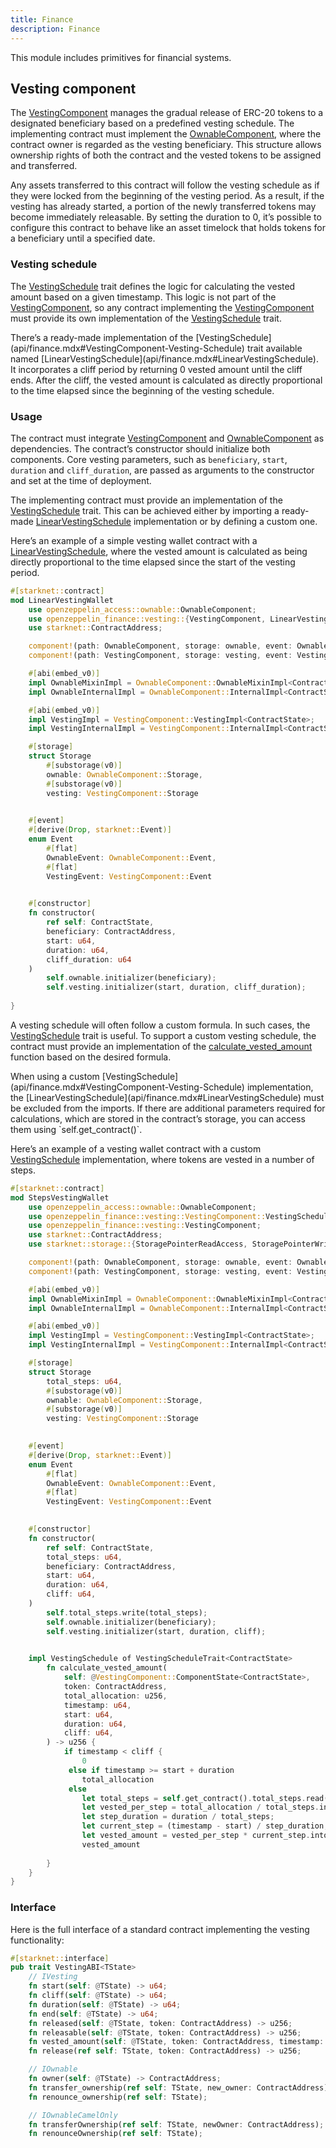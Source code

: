 ```yaml
---
title: Finance
description: Finance
---
```


This module includes primitives for financial systems.

## Vesting component

The [VestingComponent](api/finance.mdx#VestingComponent) manages the gradual release of ERC-20 tokens to a designated beneficiary based on a predefined vesting schedule. 
The implementing contract must implement the [OwnableComponent](api/access.mdx#OwnableComponent), where the contract owner is regarded as the vesting beneficiary. 
This structure allows ownership rights of both the contract and the vested tokens to be assigned and transferred.

<Callout>
Any assets transferred to this contract will follow the vesting schedule as if they were locked from the beginning of the vesting period. 
</Callout>
As a result, if the vesting has already started, a portion of the newly transferred tokens may become immediately releasable.

<Callout>
By setting the duration to 0, it’s possible to configure this contract to behave like an asset timelock that holds tokens 
</Callout>
for a beneficiary until a specified date.

### Vesting schedule

The [VestingSchedule](api/finance.mdx#VestingComponent-Vesting-Schedule) trait defines the logic for calculating the vested amount based on a given timestamp. This 
logic is not part of the [VestingComponent](api/finance.mdx#VestingComponent), so any contract implementing the [VestingComponent](api/finance.mdx#VestingComponent) must provide its own 
implementation of the [VestingSchedule](api/finance.mdx#VestingComponent-Vesting-Schedule) trait.

<Callout>
There’s a ready-made implementation of the [VestingSchedule](api/finance.mdx#VestingComponent-Vesting-Schedule) trait available named [LinearVestingSchedule](api/finance.mdx#LinearVestingSchedule). 
</Callout>
It incorporates a cliff period by returning 0 vested amount until the cliff ends. After the cliff, the vested amount 
is calculated as directly proportional to the time elapsed since the beginning of the vesting schedule.

### Usage

The contract must integrate [VestingComponent](api/finance.mdx#VestingComponent) and [OwnableComponent](api/access.mdx#OwnableComponent) as dependencies. The contract’s constructor 
should initialize both components. Core vesting parameters, such as `beneficiary`, `start`, `duration` 
and `cliff_duration`, are passed as arguments to the constructor and set at the time of deployment.

The implementing contract must provide an implementation of the [VestingSchedule](api/finance.mdx#VestingComponent-Vesting-Schedule) trait. This can be achieved either by importing 
a ready-made [LinearVestingSchedule](api/finance.mdx#LinearVestingSchedule) implementation or by defining a custom one.

Here’s an example of a simple vesting wallet contract with a [LinearVestingSchedule](api/finance.mdx#LinearVestingSchedule), where the vested amount 
is calculated as being directly proportional to the time elapsed since the start of the vesting period.

```rust
#[starknet::contract]
mod LinearVestingWallet 
    use openzeppelin_access::ownable::OwnableComponent;
    use openzeppelin_finance::vesting::{VestingComponent, LinearVestingSchedule;
    use starknet::ContractAddress;

    component!(path: OwnableComponent, storage: ownable, event: OwnableEvent);
    component!(path: VestingComponent, storage: vesting, event: VestingEvent);

    #[abi(embed_v0)]
    impl OwnableMixinImpl = OwnableComponent::OwnableMixinImpl<ContractState>;
    impl OwnableInternalImpl = OwnableComponent::InternalImpl<ContractState>;

    #[abi(embed_v0)]
    impl VestingImpl = VestingComponent::VestingImpl<ContractState>;
    impl VestingInternalImpl = VestingComponent::InternalImpl<ContractState>;

    #[storage]
    struct Storage 
        #[substorage(v0)]
        ownable: OwnableComponent::Storage,
        #[substorage(v0)]
        vesting: VestingComponent::Storage
    

    #[event]
    #[derive(Drop, starknet::Event)]
    enum Event 
        #[flat]
        OwnableEvent: OwnableComponent::Event,
        #[flat]
        VestingEvent: VestingComponent::Event
    

    #[constructor]
    fn constructor(
        ref self: ContractState,
        beneficiary: ContractAddress,
        start: u64,
        duration: u64,
        cliff_duration: u64
    ) 
        self.ownable.initializer(beneficiary);
        self.vesting.initializer(start, duration, cliff_duration);
    
}
```

A vesting schedule will often follow a custom formula. In such cases, the [VestingSchedule](api/finance.mdx#VestingComponent-Vesting-Schedule) trait is useful. 
To support a custom vesting schedule, the contract must provide an implementation of the 
[calculate_vested_amount](api/finance.mdx#VestingComponent-calculate_vested_amount) function based on the desired formula.

<Callout>
When using a custom [VestingSchedule](api/finance.mdx#VestingComponent-Vesting-Schedule) implementation, the [LinearVestingSchedule](api/finance.mdx#LinearVestingSchedule) must be excluded from the imports.
</Callout>

<Callout>
If there are additional parameters required for calculations, which are stored in the contract’s storage, you can access them using `self.get_contract()`.
</Callout>

Here’s an example of a vesting wallet contract with a custom [VestingSchedule](api/finance.mdx#VestingComponent-Vesting-Schedule) implementation, where tokens 
are vested in a number of steps.

```rust
#[starknet::contract]
mod StepsVestingWallet 
    use openzeppelin_access::ownable::OwnableComponent;
    use openzeppelin_finance::vesting::VestingComponent::VestingScheduleTrait;
    use openzeppelin_finance::vesting::VestingComponent;
    use starknet::ContractAddress;
    use starknet::storage::{StoragePointerReadAccess, StoragePointerWriteAccess;

    component!(path: OwnableComponent, storage: ownable, event: OwnableEvent);
    component!(path: VestingComponent, storage: vesting, event: VestingEvent);

    #[abi(embed_v0)]
    impl OwnableMixinImpl = OwnableComponent::OwnableMixinImpl<ContractState>;
    impl OwnableInternalImpl = OwnableComponent::InternalImpl<ContractState>;

    #[abi(embed_v0)]
    impl VestingImpl = VestingComponent::VestingImpl<ContractState>;
    impl VestingInternalImpl = VestingComponent::InternalImpl<ContractState>;

    #[storage]
    struct Storage 
        total_steps: u64,
        #[substorage(v0)]
        ownable: OwnableComponent::Storage,
        #[substorage(v0)]
        vesting: VestingComponent::Storage
    

    #[event]
    #[derive(Drop, starknet::Event)]
    enum Event 
        #[flat]
        OwnableEvent: OwnableComponent::Event,
        #[flat]
        VestingEvent: VestingComponent::Event
    

    #[constructor]
    fn constructor(
        ref self: ContractState,
        total_steps: u64,
        beneficiary: ContractAddress,
        start: u64,
        duration: u64,
        cliff: u64,
    ) 
        self.total_steps.write(total_steps);
        self.ownable.initializer(beneficiary);
        self.vesting.initializer(start, duration, cliff);
    

    impl VestingSchedule of VestingScheduleTrait<ContractState> 
        fn calculate_vested_amount(
            self: @VestingComponent::ComponentState<ContractState>,
            token: ContractAddress,
            total_allocation: u256,
            timestamp: u64,
            start: u64,
            duration: u64,
            cliff: u64,
        ) -> u256 {
            if timestamp < cliff {
                0
             else if timestamp >= start + duration 
                total_allocation
             else 
                let total_steps = self.get_contract().total_steps.read();
                let vested_per_step = total_allocation / total_steps.into();
                let step_duration = duration / total_steps;
                let current_step = (timestamp - start) / step_duration;
                let vested_amount = vested_per_step * current_step.into();
                vested_amount
            
        }
    }
}
```

### Interface

Here is the full interface of a standard contract implementing the vesting functionality:

```rust
#[starknet::interface]
pub trait VestingABI<TState> 
    // IVesting
    fn start(self: @TState) -> u64;
    fn cliff(self: @TState) -> u64;
    fn duration(self: @TState) -> u64;
    fn end(self: @TState) -> u64;
    fn released(self: @TState, token: ContractAddress) -> u256;
    fn releasable(self: @TState, token: ContractAddress) -> u256;
    fn vested_amount(self: @TState, token: ContractAddress, timestamp: u64) -> u256;
    fn release(ref self: TState, token: ContractAddress) -> u256;

    // IOwnable
    fn owner(self: @TState) -> ContractAddress;
    fn transfer_ownership(ref self: TState, new_owner: ContractAddress);
    fn renounce_ownership(ref self: TState);

    // IOwnableCamelOnly
    fn transferOwnership(ref self: TState, newOwner: ContractAddress);
    fn renounceOwnership(ref self: TState);

```
